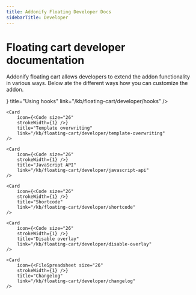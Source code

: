 ```yaml
---
title: Addonify Floating Developer Docs
sidebarTitle: Developer
---
```




# Floating cart developer documentation

Addonify floating cart allows developers to extend the addon functionality in various ways. Below ate the different ways how you can customize the addon.


<Cards>
	<Card 
		icon={<Code size="26" 
		strokeWidth={1} />} 
		title="Using hooks" 
		link="/kb/floating-cart/developer/hooks" 
	/>

	<Card 
		icon={<Code size="26" 
		strokeWidth={1} />} 
		title="Template overwriting" 
		link="/kb/floating-cart/developer/template-overwriting" 
	/>

	<Card 
		icon={<Code size="26" 
		strokeWidth={1} />} 
		title="JavaScript API" 
		link="/kb/floating-cart/developer/javascript-api" 
	/>

	<Card 
		icon={<Code size="26" 
		strokeWidth={1} />} 
		title="Shortcode" 
		link="/kb/floating-cart/developer/shortcode" 
	/>

	<Card 
		icon={<Code size="26" 
		strokeWidth={1} />} 
		title="Disable overlay" 
		link="/kb/floating-cart/developer/disable-overlay" 
	/>

	<Card 
		icon={<FileSpreadsheet size="26" 
		strokeWidth={1} />} 
		title="Changelog" 
		link="/kb/floating-cart/developer/changelog" 
	/>
</Cards>


